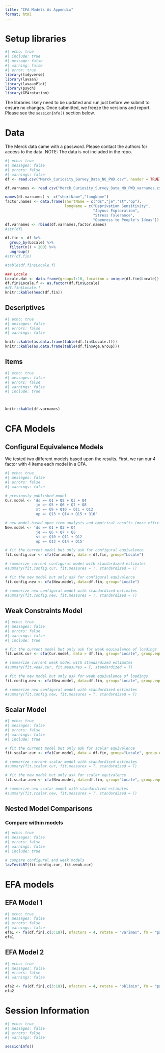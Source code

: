```yaml
---
title: "CFA Models As Appendix"
format: html
---
```


# Setup libraries

```r
#| echo: true
#| include: true
#| message: false
#| warning: false
#| error: true
library(tidyverse)
library(lavaan)
library(lavaanPlot)
library(psych)
library(GPArotation)
```

::: callout-important
The libraries likely need to be updated and run just before we submit to ensure no changes. Once submitted, we freeze the versions and report.  Please see the `sessionInfo()` section below.
:::

# Data {#data}

The Merck data came with a password.  Please contact the authors for access to the data.  NOTE:  The data is not included in the repo.


```r
#| echo: true
#| messages: false
#| errors: false
#| warnings: false
df <- read.csv("Merck_Curiosity_Survey_Data_NO_PWD.csv", header = TRUE)

df.varnames <- read.csv("Merck_Curiosity_Survey_Data_NO_PWD_varnames.csv", header = TRUE)

names(df.varnames) <- c("shortName","longName")
factor.names <- data.frame(shortName = c("ds","je","st","op"), 
                           longName = c("Deprivation Sensitivity", 
                                        "Joyous Exploration", 
                                        "Stress Tolerance", 
                                        "Openness to People's Ideas"))
df.varnames <- rbind(df.varnames,factor.names)
#str(df)

df.fin <- df %>%
  group_by(Locale) %>%
  filter(n() > 200) %>%
  ungroup()
#str(df.fin)

#table(df.fin$Locale.f)

### Locale
Locale.dat <- data.frame(group=1:10, location = unique(df.fin$Locale))
df.fin$Locale.f <- as.factor(df.fin$Locale)
#df.fin$Locale.f
knitr::kable(head(df.fin))

```

## Descriptives

```r
#| echo: true
#| messages: false
#| errors: false
#| warnings: false

knitr::kable(as.data.frame(table(df.fin$Locale.f)))
knitr::kable(as.data.frame(table(df.fin$Age.Group)))
```

## Items

```r
#| echo: true
#| messages: false
#| errors: false
#| warnings: false
#| include: true



knitr::kable(df.varnames)
```


# CFA Models

## Configural Equivalence Models

We tested two different models based upon the results.  First, we ran our 4 factor with 4 items each model in a CFA.  



```r
#| echo: true
#| messages: false
#| errors: false
#| warnings: false

# previously published model
Cur.model <- 'ds =~ Q1 + Q2 + Q3 + Q4
              je =~ Q5 + Q6 + Q7 + Q8
              st =~ Q9 + Q10 + Q11 + Q12
              op =~ Q13 + Q14 + Q15 + Q16'

# new model based upon item analysis and empirical results (more efficient)
New.model <- 'ds =~ Q1 + Q3 + Q4
              je =~ Q6 + Q7 + Q8
              st =~ Q10 + Q11 + Q12
              op =~ Q13 + Q14 + Q15'

# fit the current model but only ask for configural equivalence
fit.config.cur <- cfa(Cur.model, data = df.fin, group="Locale")

# summarize current configural model with standardized estimates
#summary(fit.config.cur, fit.measures = T, standardized = T)

# fit the new model but only ask for configural equivalence
fit.config.new <- cfa(New.model, data=df.fin, group="Locale")

# summarize new configural model with standardized estimates
#summary(fit.config.new, fit.measures = T, standardized = T)
```

## Weak Constraints Model

```r
#| echo: true
#| messages: false
#| errors: false
#| warnings: false
#| include: true

# fit the current model but only ask for weak equivalence of loadings
fit.weak.cur <- cfa(Cur.model, data = df.fin, group="Locale", group.equal=c("loadings"))

# summarize current weak model with standardized estimates
#summary(fit.weak.cur, fit.measures = T, standardized = T)

# fit the new model but only ask for weak equivalence of loadings
fit.config.new <- cfa(New.model, data=df.fin, group="Locale", group.equal=c("loadings"))

# summarize new configural model with standardized estimates
#summary(fit.config.new, fit.measures = T, standardized = T)

```

## Scalar Model

```r
#| echo: true
#| messages: false
#| errors: false
#| warnings: false
#| include: true

# fit the current model but only ask for scalar equivalence
fit.scalar.cur <- cfa(Cur.model, data = df.fin, group="Locale", group.equal=c("loadings","intercepts"))

# summarize current scalar model with standardized estimates
#summary(fit.scalar.cur, fit.measures = T, standardized = T)

# fit the new model but only ask for scalar equivalence
fit.scalar.new <- cfa(New.model, data=df.fin, group="Locale", group.equal=c("loadings","intercepts"))

# summarize new scalar model with standardized estimates
#summary(fit.scalar.new, fit.measures = T, standardized = T)
```

## Nested Model Comparisons

### Compare within models

```r
#| echo: true
#| messages: false
#| errors: false
#| warnings: false
#| include: true

# compare configural and weak models
lavTestLRT(fit.config.cur, fit.weak.cur)

```

# EFA models

## EFA Model 1

```r
#| echo: true
#| messages: false
#| errors: false
#| warnings: false
efa1 <- fa(df.fin[,c(3:18)], nfactors = 4, rotate = "varimax", fm = "pa")
efa1

```

## EFA Model 2

```r
#| echo: true
#| messages: false
#| errors: false
#| warnings: false

efa2 <- fa(df.fin[,c(3:18)], nfactors = 4, rotate = "oblimin", fm = "pa")
efa2

```




# Session Information {#session}

```r
#| echo: true
#| messages: false
#| errors: false
#| warnings: false

sessionInfo()


```
